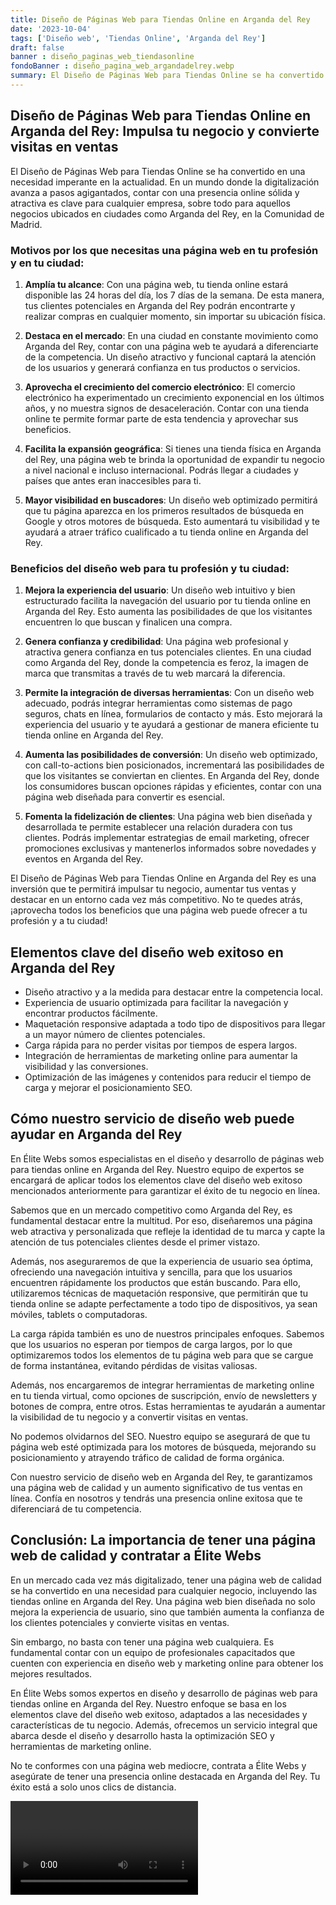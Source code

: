 ```yaml
---
title: Diseño de Páginas Web para Tiendas Online en Arganda del Rey
date: '2023-10-04'
tags: ['Diseño web', 'Tiendas Online', 'Arganda del Rey']
draft: false
banner : diseño_paginas_web_tiendasonline
fondoBanner : diseño_pagina_web_argandadelrey.webp
summary: El Diseño de Páginas Web para Tiendas Online se ha convertido en una necesidad imperante en la actualidad. En un mundo donde la digitalización avanza a pasos agigantados, contar con una presencia online sólida y atractiva es clave para cualquier empresa, sobre todo para aquellos negocios ubicados en ciudades como Arganda del Rey, en la Comunidad de Madrid.
---
```


## Diseño de Páginas Web para Tiendas Online en Arganda del Rey: Impulsa tu negocio y convierte visitas en ventas

El Diseño de Páginas Web para Tiendas Online se ha convertido en una necesidad imperante en la actualidad. En un mundo donde la digitalización avanza a pasos agigantados, contar con una presencia online sólida y atractiva es clave para cualquier empresa, sobre todo para aquellos negocios ubicados en ciudades como Arganda del Rey, en la Comunidad de Madrid.

### Motivos por los que necesitas una página web en tu profesión y en tu ciudad:

1. **Amplía tu alcance**: Con una página web, tu tienda online estará disponible las 24 horas del día, los 7 días de la semana. De esta manera, tus clientes potenciales en Arganda del Rey podrán encontrarte y realizar compras en cualquier momento, sin importar su ubicación física.

2. **Destaca en el mercado**: En una ciudad en constante movimiento como Arganda del Rey, contar con una página web te ayudará a diferenciarte de la competencia. Un diseño atractivo y funcional captará la atención de los usuarios y generará confianza en tus productos o servicios.

3. **Aprovecha el crecimiento del comercio electrónico**: El comercio electrónico ha experimentado un crecimiento exponencial en los últimos años, y no muestra signos de desaceleración. Contar con una tienda online te permite formar parte de esta tendencia y aprovechar sus beneficios.

4. **Facilita la expansión geográfica**: Si tienes una tienda física en Arganda del Rey, una página web te brinda la oportunidad de expandir tu negocio a nivel nacional e incluso internacional. Podrás llegar a ciudades y países que antes eran inaccesibles para ti.

5. **Mayor visibilidad en buscadores**: Un diseño web optimizado permitirá que tu página aparezca en los primeros resultados de búsqueda en Google y otros motores de búsqueda. Esto aumentará tu visibilidad y te ayudará a atraer tráfico cualificado a tu tienda online en Arganda del Rey.

### Beneficios del diseño web para tu profesión y tu ciudad:

1. **Mejora la experiencia del usuario**: Un diseño web intuitivo y bien estructurado facilita la navegación del usuario por tu tienda online en Arganda del Rey. Esto aumenta las posibilidades de que los visitantes encuentren lo que buscan y finalicen una compra.

2. **Genera confianza y credibilidad**: Una página web profesional y atractiva genera confianza en tus potenciales clientes. En una ciudad como Arganda del Rey, donde la competencia es feroz, la imagen de marca que transmitas a través de tu web marcará la diferencia.

3. **Permite la integración de diversas herramientas**: Con un diseño web adecuado, podrás integrar herramientas como sistemas de pago seguros, chats en línea, formularios de contacto y más. Esto mejorará la experiencia del usuario y te ayudará a gestionar de manera eficiente tu tienda online en Arganda del Rey.

4. **Aumenta las posibilidades de conversión**: Un diseño web optimizado, con call-to-actions bien posicionados, incrementará las posibilidades de que los visitantes se conviertan en clientes. En Arganda del Rey, donde los consumidores buscan opciones rápidas y eficientes, contar con una página web diseñada para convertir es esencial.

5. **Fomenta la fidelización de clientes**: Una página web bien diseñada y desarrollada te permite establecer una relación duradera con tus clientes. Podrás implementar estrategias de email marketing, ofrecer promociones exclusivas y mantenerlos informados sobre novedades y eventos en Arganda del Rey.

El Diseño de Páginas Web para Tiendas Online en Arganda del Rey es una inversión que te permitirá impulsar tu negocio, aumentar tus ventas y destacar en un entorno cada vez más competitivo. No te quedes atrás, ¡aprovecha todos los beneficios que una página web puede ofrecer a tu profesión y a tu ciudad!

<GifSeo />

<Cta />

## Elementos clave del diseño web exitoso en Arganda del Rey

- Diseño atractivo y a la medida para destacar entre la competencia local.
- Experiencia de usuario optimizada para facilitar la navegación y encontrar productos fácilmente.
- Maquetación responsive adaptada a todo tipo de dispositivos para llegar a un mayor número de clientes potenciales.
- Carga rápida para no perder visitas por tiempos de espera largos.
- Integración de herramientas de marketing online para aumentar la visibilidad y las conversiones.
- Optimización de las imágenes y contenidos para reducir el tiempo de carga y mejorar el posicionamiento SEO.

## Cómo nuestro servicio de diseño web puede ayudar en Arganda del Rey

En Élite Webs somos especialistas en el diseño y desarrollo de páginas web para tiendas online en Arganda del Rey. Nuestro equipo de expertos se encargará de aplicar todos los elementos clave del diseño web exitoso mencionados anteriormente para garantizar el éxito de tu negocio en línea.

Sabemos que en un mercado competitivo como Arganda del Rey, es fundamental destacar entre la multitud. Por eso, diseñaremos una página web atractiva y personalizada que refleje la identidad de tu marca y capte la atención de tus potenciales clientes desde el primer vistazo.

Además, nos aseguraremos de que la experiencia de usuario sea óptima, ofreciendo una navegación intuitiva y sencilla, para que los usuarios encuentren rápidamente los productos que están buscando. Para ello, utilizaremos técnicas de maquetación responsive, que permitirán que tu tienda online se adapte perfectamente a todo tipo de dispositivos, ya sean móviles, tablets o computadoras.

La carga rápida también es uno de nuestros principales enfoques. Sabemos que los usuarios no esperan por tiempos de carga largos, por lo que optimizaremos todos los elementos de tu página web para que se cargue de forma instantánea, evitando pérdidas de visitas valiosas.

Además, nos encargaremos de integrar herramientas de marketing online en tu tienda virtual, como opciones de suscripción, envío de newsletters y botones de compra, entre otros. Estas herramientas te ayudarán a aumentar la visibilidad de tu negocio y a convertir visitas en ventas.

No podemos olvidarnos del SEO. Nuestro equipo se asegurará de que tu página web esté optimizada para los motores de búsqueda, mejorando su posicionamiento y atrayendo tráfico de calidad de forma orgánica.

Con nuestro servicio de diseño web en Arganda del Rey, te garantizamos una página web de calidad y un aumento significativo de tus ventas en línea. Confía en nosotros y tendrás una presencia online exitosa que te diferenciará de tu competencia.

## Conclusión: La importancia de tener una página web de calidad y contratar a Élite Webs

En un mercado cada vez más digitalizado, tener una página web de calidad se ha convertido en una necesidad para cualquier negocio, incluyendo las tiendas online en Arganda del Rey. Una página web bien diseñada no solo mejora la experiencia de usuario, sino que también aumenta la confianza de los clientes potenciales y convierte visitas en ventas.

Sin embargo, no basta con tener una página web cualquiera. Es fundamental contar con un equipo de profesionales capacitados que cuenten con experiencia en diseño web y marketing online para obtener los mejores resultados.

En Élite Webs somos expertos en diseño y desarrollo de páginas web para tiendas online en Arganda del Rey. Nuestro enfoque se basa en los elementos clave del diseño web exitoso, adaptados a las necesidades y características de tu negocio. Además, ofrecemos un servicio integral que abarca desde el diseño y desarrollo hasta la optimización SEO y herramientas de marketing online.

No te conformes con una página web mediocre, contrata a Élite Webs y asegúrate de tener una presencia online destacada en Arganda del Rey. Tu éxito está a solo unos clics de distancia.

<Video />

<CtaBot job='Tiendas Online' city='Arganda del Rey'/>

<Gmaps query='Arganda del Rey+españa+maps' />